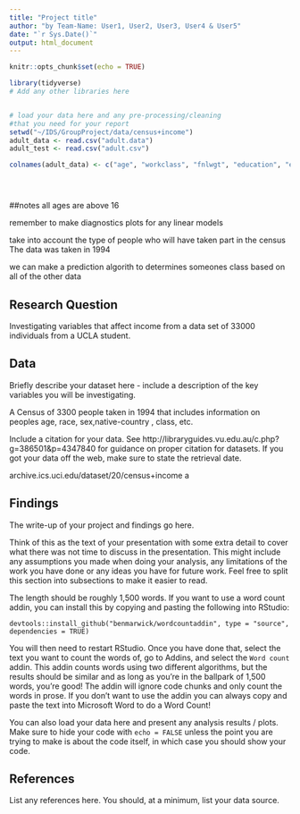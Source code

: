 ```yaml
---
title: "Project title"
author: "by Team-Name: User1, User2, User3, User4 & User5"
date: "`r Sys.Date()`"
output: html_document
---
```


```r
knitr::opts_chunk$set(echo = TRUE)
```


```r
library(tidyverse)
# Add any other libraries here



```


```r
# load your data here and any pre-processing/cleaning 
#that you need for your report
setwd("~/IDS/GroupProject/data/census+income")
adult_data <- read.csv("adult.data")
adult_test <- read.csv("adult.csv")

colnames(adult_data) <- c("age", "workclass", "fnlwgt", "education", "education-num", "marital-status", "occupation", "relationship", "race", "sex", "capital-gain", "capital-loss", "hours-per-weed", "native-country", "class")





```
##notes
all ages are above 16

remember to make diagnostics plots for any linear models

take into account the type of people who will have taken part in the census
The data was taken in 1994 
 
we can make a prediction algorith to determines someones class based on all of the other data 

## Research Question

Investigating variables that affect income from a data set of 33000 individuals from a UCLA student.


## Data

Briefly describe your dataset here - include a description of the key variables you will be investigating. 

A Census of 3300 people taken in 1994 that includes information on peoples age, race, sex,native-country , class, etc.

Include a citation for your data. 
See http://libraryguides.vu.edu.au/c.php?g=386501&p=4347840 for guidance on proper citation for datasets. 
If you got your data off the web, make sure to state the retrieval date.

archive.ics.uci.edu/dataset/20/census+income a 






## Findings

The write-up of your project and findings go here. 

Think of this as the text of your presentation with some extra detail to cover what there was not time to discuss in the presentation. This might include any assumptions you made when doing your analysis, any limitations of the work you have done or any ideas you have for future work. Feel free to split this section into subsections to make it easier to read. 

The length should be roughly 1,500 words. 
If you want to use a word count addin, you can install this by copying and pasting the following into RStudio:

`devtools::install_github("benmarwick/wordcountaddin", type = "source", dependencies = TRUE)`

You will then need to restart RStudio. Once you have done that, select the text you want to count the words of, go to Addins, and select the `Word count` addin.
This addin counts words using two different algorithms, but the results should be similar and as long as you're in the ballpark of 1,500 words, you're good! 
The addin will ignore code chunks and only count the words in prose. If you don't want to use the addin you can always copy and paste the text into Microsoft Word to do a Word Count!

You can also load your data here and present any analysis results / plots.
Make sure to hide your code with  `echo = FALSE` unless the point you are trying to make is about the code itself, in which case you should show your code.





## References

List any references here. You should, at a minimum, list your data source.


